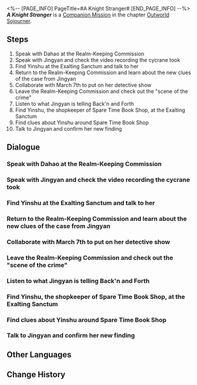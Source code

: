 <%-- [PAGE_INFO]
PageTitle=#A Knight Stranger#
[END_PAGE_INFO] --%>
{{Stub|Dialogue.}}
{{Mission Infobox
|id            = 2020307
|title         = 
|image         = Mission A Knight Stranger.png{{subst:void|<!--$UPLOAD:<<SpriteOutput/Chronicle/2020307.png>-<Mission A Knight Stranger.png>-<Fate's Atlas Images>>-->}}
|type          = Companion
|event_name    = 
|chapter       = Outworld Sojourner (Companion Mission Chapter)
|requirements  = [[Trailblaze Mission]] ''[[Humming Antlers, Entwined Horns]]'' completed
|summary       = Accompanied by March 7th, you and Mr. Yang conducted a lengthy investigation but failed to determine if Luocha is innocent or not.<br />Nonetheless, March 7th enjoyed the experience, and that's what matters most, right?
|characters    = Back'n; Forth; Jingyan; March 7th; Trailblazer; Welt; Yinshu; Yunshen
|startLocation = [[The Xianzhou Luofu]] - [[Exalting Sanctum]]
|world         = The Xianzhou Luofu
|area          = Exalting Sanctum
|prev          = 
|next          = 
|rewards       = Trailblaze EXP*450; Stellar Jade*100; Traveler's Guide*5; Refined Aether*5; "Into the Desolate"*1 { text = "Into the Desolate" }; Credit*110,000
}}
'''''A Knight Stranger''''' is a [[Companion Mission]] in the chapter [[Outworld Sojourner (Companion Mission Chapter)|Outworld Sojourner]].

==Steps==
# Speak with Dahao at the Realm-Keeping Commission
# Speak with Jingyan and check the video recording the cycrane took
# Find Yinshu at the Exalting Sanctum and talk to her
# Return to the Realm-Keeping Commission and learn about the new clues of the case from Jingyan
# Collaborate with March 7th to put on her detective show
# Leave the Realm-Keeping Commission and check out the "scene of the crime"
# Listen to what Jingyan is telling Back'n and Forth
# Find Yinshu, the shopkeeper of Spare Time Book Shop, at the Exalting Sanctum
# Find clues about Yinshu around Spare Time Book Shop
# Talk to Jingyan and confirm her new finding

<!--
==Gameplay Notes==

--><!--
==Trial Character==

-->
==Dialogue==
{{Stub Dialogue}}
{{Dialogue Start}}
:{{tx}}
{{Dialogue End}}

===Speak with Dahao at the Realm-Keeping Commission===
{{Mission Description|type=companion|location=Exalting Sanctum|update|After the Stellaron Crisis outbreak, the six commissions were busy as a bee trying to find the perpetrator in vain. Official Dahao of the Realm-Keeping Commission requested support from the Astral Express to identify suspects. Sounds like another bothersome case... However, as a Nameless, you should lend a helping hand as much as you can. Go talk to him.}}
{{Dialogue Start}}
:{{tx}}
{{Dialogue End}}

===Speak with Jingyan and check the video recording the cycrane took===
{{Mission Description|type=companion|location=<!--to be added-->|update|In the process of helping the Realm-Keeping Commission in identifying suspects, something unexpected happened. The Realm-Keeping Commission isn't too anxious about it, but Welt was. The moment he saw Luocha's flawless face, he was stunned and cold sweat drenched his shirt. You don't know the reason, but Welt must have a good reason for being so unnerved. Continue to investigate this Mr. Luocha.<br />Say, what is March 7th so excited about, and since when did she have a "Genius Detective" tacked onto her name?}}
{{Dialogue Start}}
:{{tx}}
{{Dialogue End}}

===Find Yinshu at the Exalting Sanctum and talk to her===
{{Mission Description|type=companion|location=Exalting Sanctum|update|After leaving the daylight-robbing thug, you can finally meet Yinshu.<br />A little secret for you: Genius Detective March 7th loved the experience, because even genius detectives need to encounter unreasonable, daylight-robbing, uncultured witnesses like that. It made her feel even more like a genius detective.}}
{{Dialogue Start}}
:{{tx}}
{{Dialogue End}}

===Return to the Realm-Keeping Commission and learn about the new clues of the case from Jingyan===
{{Mission Description|type=companion|location=Exalting Sanctum|update|An obscure corner, mysterious men in black, a torn-off title page... Pieces of evidence slowly emerged to put together the puzzle. Maybe you only need a final puzzle piece to complete the quest... Is the new piece of information Jingyan had come into the key puzzle piece you need?}}
{{Dialogue Start}}
:{{tx}}
{{Dialogue End}}

===Collaborate with March 7th to put on her detective show===
{{Mission Description|type=companion|location=Exalting Sanctum|update|The boring evidence-collection task finally ended, and it is time for the mind-bending, action-packed deduction segment!<br />Genius Detective March 7th is confident to reveal the truth to the world as she gets to the bottom of the case.<br />Luck be with her.}}
{{Dialogue Start}}
:{{tx}}
{{Dialogue End}}

===Leave the Realm-Keeping Commission and check out the "scene of the crime"===
{{Mission Description|type=companion|location=Exalting Sanctum|update|Maybe because of some missing key information, or maybe it's because a certain genius detective's reasoning skills is incongruous with the truth, or maybe, Luocha was just too good... Genius Detective March 7th's first detective debut doesn't seem to be very successful. You decide to check out the scene of the crime, armchair detectives have limited understanding, after all.}}
{{Dialogue Start}}
:{{tx}}
{{Dialogue End}}

===Listen to what Jingyan is telling Back'n and Forth===
{{Mission Description|type=companion|location=Exalting Sanctum|update|The moment you step out of the Realm-Keeping Commission, you see three individuals discussing something. One of them is Jingyan, and the other two are Back'n and Forth of crosstalk fame.<br />You detected a few keywords in their conversation... Blonde, Outworlder, savior... This isn't the key information on Luocha's disappearance, is it?}}
{{Dialogue Start}}
:{{tx}}
{{Dialogue End}}

===Find Yinshu, the shopkeeper of Spare Time Book Shop, at the Exalting Sanctum===
{{Mission Description|type=companion|location=Exalting Sanctum|update|Yinshu has appeared in that obscure corner with two men in black, in the period that Luocha happened to be there. Maybe Yinshu can provide some eyewitness statements to help you understand what Luocha was up to.}}
{{Dialogue Start}}
:{{tx}}
{{Dialogue End}}

===Find clues about Yinshu around Spare Time Book Shop===
{{Mission Description|type=companion|location=Exalting Sanctum|update|Yinshu doesn't seem to be at Spare Time Book Shop... Look for her nearby.}}
{{Dialogue Start}}
:{{tx}}
{{Dialogue End}}

===Talk to Jingyan and confirm her new finding===
{{Mission Description|type=companion|location=Exalting Sanctum|update|Jingyan seems to have made a new discovery, as expected of her!<br />Genius Detective March 7th is already on the case, as expected of... her?}}
{{Dialogue Start}}
:{{tx}}
{{Dialogue End}}

==Other Languages==
{{Other Languages
|en   = A Knight Stranger
|zhs  = 异邦骑士
|zht  = 異邦騎士
|ja   = 異邦の騎士
|ko   = 이방 기사
|es   = Un caballero de otras tierras
|fr   = Un chevalier inconnu
|ru   = Рыцарь-чужестранец
|th   = อัศวินจากต่างแดน
|vi   = Kỵ Sĩ Dị Bang
|de   = Ein fremder Ritter
|id   = Kesatria Asing
|pt   = Um Cavaleiro Estranho
}}

==Change History==
{{Change History|1.1}}

